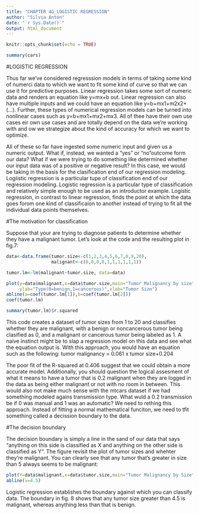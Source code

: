 ---
title: "CHAPTER 4G_LOGISTIC REGRESSION"
author: "Silvia Antón"
date: "`r Sys.Date()`"
output: html_document
---

```{r setup, include=FALSE}
knitr::opts_chunk$set(echo = TRUE)
```


```{r cars}
summary(cars)
```

#LOGISTIC REGRESSION

Thus far we've considered regresssion models in terms of taking some kind of numerci data to which we want to fit some kind of curve so that we can use it for predictive purposes. Linear regression takes some sort of numeric data and renders an equation like y=mx+b out. Linear regression can also have multiple inputs and we could have an equation like y=b+mx1+m2x2+(...). Further, these types of numerical regression models can be turned into nonlinear cases such as y=b+mx1+mx2+mx3. All of thee have their own use cases eir own use cases and are totally depend on the data we're working with and ow we strategize about the kind of accuracy for which we want to optimize.

All of these so far have ingested some numeric input and given us a numeric output. What if, instead, we wanted a "yes" or "no"outcome form our data? What if we were trying to do something like determined whether our input data was of a positive or negative result? In this case, we would be taking in the basis for the clasification end of our regression modeling. Logiistic regression is a particular tupe of classification end of our regression modeling. Logistic regression is a particular type of classification and relatively simple enough to be used as an introductor example. Logistic regression, in contrast to linear regression, finds the point at which the data goes forom one kind of classificaion to another instead of trying to fit all the individual data points themselves.

#The motivation for classification

Suppose that your are trying to diagnose patients to determine whether they have a malignant tumor. Let's look at the code and the resulting plot in fig.7:

```{r}

data<-data.frame(tumor.size<-c(1,2,3,4,5,6,7,8,9,20),
                 malignant<-c(0,0,0,0,1,1,1,1,1,1))

tumor.lm<-lm(malignant~tumor.size, data=data)

plot(y=data$malignant,x=data$tumor.size,main="Tumor Malignancy by size",
     ylab="Type(0=benign,1=cancerous)",xlab="Tumor Size")
abline(a=coef(tumor.lm[1]),b=coef(tumor.lm[2]))
coef(tumor.lm)

```
```{r}
summary(tumor.lm)$r.squared
```
This code creates a dataset of tumor sizes from 1 to 20 and classifies whether they are malignant, with a benign or noncancerous tumor being clasified as 0, and a malignant or cancerous tumor being labeled as 1. A naive instinct might be to slap a regression model on this data and see what the equation output is. With this approach, you would have an equation such as the following: tumor malignancy = 0.061 x tumor size+0.204

The poor fit of the R-squared at 0.406 suggest that we could obtain a more accurate model. Additionally, you should question the logical assesment of what it means to have a tumor that is 0.2 malignant when they are logged in the data as being either malignant or not with no room in between. This would also not make much sense with the mtcars dataset if we had something modeled agains transmission type. What wuld a 0.2 transmission be if 0 was manual and 1 was an automatic?
We need to rething this approach. Instead of fitting a normal mathematical funciton, we need to tfit something called a decission boundary to the data.

#The decision boundary

The decision boundary is simply a line in the sand of our data that says "anything on this side is classified as X and anything on the other side is classified as Y". The figure revisit the plot of tumor sizes and whehter they're malignant. You can clearly see that any tumor that's greater in size than 5 always seems to be malignant:

```{r}

plot(Y=data$malignant,x=data$tumor.size,main="Tumor Malignancy by Size",ylab="Type(0=bening, 1=canceroous)",xlab="Tumor Size")
abline(v=4.5)

```
Logistic regression establishes the boundary against which you can classify data. The boundary in fig. 8 shows that any tumor size greater than 4.5 is malignant, whereas anything less than that is benign.






